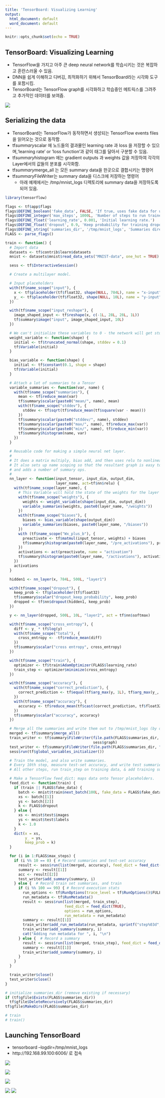 ```yaml
---
title: 'TensorBoard: Visualizing Learning'
output:
  html_document: default
  word_document: default
---
```


```r
knitr::opts_chunk$set(echo = TRUE)
```

## TensorBoard: Visualizing Learning

- TensorFlow을 가지고 아주 큰 deep neural network를 학습시키는 것은 복잡하고 혼란스러울 수 있음.
- DNN을 쉽게 이해하고 디버깅, 최적화하기 위해서 TensorBoard라는 시각화 도구를 포함시킴.
- TensorBoard는 TensorFlow graph를 시각화하고 학습중인 메트릭스를 그려주고 추가적인 데이터를 보여줌.


![](https://rstudio.github.io/tensorflow/images/mnist_tensorboard.png)


## Serializing the data

- TensorBoard는 TensorFlow가 동작하면서 생성되는 TensorFlow events files을 읽어오는 것으로 동작함.
- tf$summary$scalar 에 노드들의 결과물인 learning rate 과 loss 을 저장할 수 있으며,'learning rate' or 'loss function'과 같이 태그를 달아서 구분할 수 있음.
- tf$summary$histogram 에는 gradient outputs 과 weights 값을 저장하여 각각의 Layer에서의 값들의 분포를 시각화함.
- tf$summary$merge_all 는 모든 summary data을 한곳으로 결합시키는 명령어
- tf$summary$FileWriter는 summary data을 디스크에 저장하는 명령어
    - 아래 예제에서는 /tmp/mnist_logs 디렉토리에 summary data을 저장하도록 되어 있음.


```r

library(tensorflow)

flags <- tf$app$flags
flags$DEFINE_boolean('fake_data', FALSE, 'If true, uses fake data for unit testing.')
flags$DEFINE_integer('max_steps', 1000L, 'Number of steps to run trainer.')
flags$DEFINE_float('learning_rate', 0.001, 'Initial learning rate.')
flags$DEFINE_float('dropout', 0.9, 'Keep probability for training dropout.')
flags$DEFINE_string('summaries_dir', '/tmp/mnist_logs', 'Summaries directory')
FLAGS <- parse_flags()

train <- function() {
  # Import data
  datasets <- tf$contrib$learn$datasets
  mnist <- datasets$mnist$read_data_sets("MNIST-data", one_hot = TRUE)

  sess <- tf$InteractiveSession()

  # Create a multilayer model.

  # Input placeholders
  with(tf$name_scope("input"), {
    x <- tf$placeholder(tf$float32, shape(NULL, 784L), name = "x-input")
    y_ <- tf$placeholder(tf$float32, shape(NULL, 10L), name = "y-input")
  })

  with(tf$name_scope("input_reshape"), {
    image_shaped_input <- tf$reshape(x, c(-1L, 28L, 28L, 1L))
    tf$summary$image("input", image_shaped_input, 10L)
  })

  # We can't initialize these variables to 0 - the network will get stuck.
  weight_variable <- function(shape) {
    initial <- tf$truncated_normal(shape, stddev = 0.1)
    tf$Variable(initial)
  }

  bias_variable <- function(shape) {
    initial <- tf$constant(0.1, shape = shape)
    tf$Variable(initial)
  }

  # Attach a lot of summaries to a Tensor
  variable_summaries <- function(var, name) {
    with(tf$name_scope("summaries"), {
      mean <- tf$reduce_mean(var)
      tf$summary$scalar(paste0("mean/", name), mean)
      with(tf$name_scope("stddev"), {
        stddev <- tf$sqrt(tf$reduce_mean(tf$square(var - mean)))
      })
      tf$summary$scalar(paste0("stddev/", name), stddev)
      tf$summary$scalar(paste0("max/", name), tf$reduce_max(var))
      tf$summary$scalar(paste0("min/", name), tf$reduce_min(var))
      tf$summary$histogram(name, var)
    })
  }

  # Reusable code for making a simple neural net layer.
  #
  # It does a matrix multiply, bias add, and then uses relu to nonlinearize.
  # It also sets up name scoping so that the resultant graph is easy to read,
  # and adds a number of summary ops.
  #
  nn_layer <- function(input_tensor, input_dim, output_dim,
                       layer_name, act=tf$nn$relu) {
    with(tf$name_scope(layer_name), {
      # This Variable will hold the state of the weights for the layer
      with(tf$name_scope("weights"), {
        weights <- weight_variable(shape(input_dim, output_dim))
        variable_summaries(weights, paste0(layer_name, "/weights"))
      })
      with(tf$name_scope("biases"), {
        biases <- bias_variable(shape(output_dim))
        variable_summaries(biases, paste0(layer_name, "/biases"))
      })
      with (tf$name_scope("Wx_plus_b"), {
        preactivate <- tf$matmul(input_tensor, weights) + biases
        tf$summary$histogram(paste0(layer_name, "/pre_activations"), preactivate)
      })
      activations <- act(preactivate, name = "activation")
      tf$summary$histogram(paste0(layer_name, "/activations"), activations)
    })
    activations
  }

  hidden1 <- nn_layer(x, 784L, 500L, "layer1")

  with(tf$name_scope("dropout"), {
    keep_prob <- tf$placeholder(tf$float32)
    tf$summary$scalar("dropout_keep_probability", keep_prob)
    dropped <- tf$nn$dropout(hidden1, keep_prob)
  })

  y <- nn_layer(dropped, 500L, 10L, "layer2", act = tf$nn$softmax)

  with(tf$name_scope("cross_entropy"), {
    diff <- y_ * tf$log(y)
    with(tf$name_scope("total"), {
      cross_entropy <- -tf$reduce_mean(diff)
    })
    tf$summary$scalar("cross entropy", cross_entropy)
  })

  with(tf$name_scope("train"), {
    optimizer <- tf$train$AdamOptimizer(FLAGS$learning_rate)
    train_step <- optimizer$minimize(cross_entropy)
  })

  with(tf$name_scope("accuracy"), {
    with(tf$name_scope("correct_prediction"), {
      correct_prediction <- tf$equal(tf$arg_max(y, 1L), tf$arg_max(y_, 1L))
    })
    with(tf$name_scope("accuracy"), {
      accuracy <- tf$reduce_mean(tf$cast(correct_prediction, tf$float32))
    })
    tf$summary$scalar("accuracy", accuracy)
  })

  # Merge all the summaries and write them out to /tmp/mnist_logs (by default)
  merged <- tf$summary$merge_all()
  train_writer <- tf$summary$FileWriter(file.path(FLAGS$summaries_dir, "train"),
                                        sess$graph)
  test_writer <- tf$summary$FileWriter(file.path(FLAGS$summaries_dir, "test"))
  sess$run(tf$global_variables_initializer())

  # Train the model, and also write summaries.
  # Every 10th step, measure test-set accuracy, and write test summaries
  # All other steps, run train_step on training data, & add training summaries

  # Make a TensorFlow feed_dict: maps data onto Tensor placeholders.
  feed_dict <- function(train) {
    if (train || FLAGS$fake_data) {
      batch <- mnist$train$next_batch(100L, fake_data = FLAGS$fake_data)
      xs <- batch[[1]]
      ys <- batch[[2]]
      k <- FLAGS$dropout
    } else {
      xs <- mnist$test$images
      ys <- mnist$test$labels
      k <- 1.0
    }
    dict(x = xs,
         y_ = ys,
         keep_prob = k)
  }

  for (i in 1:FLAGS$max_steps) {
    if (i %% 10 == 0) { # Record summaries and test-set accuracy
      result <- sess$run(list(merged, accuracy), feed_dict = feed_dict(FALSE))
      summary <- result[[1]]
      acc <- result[[2]]
      test_writer$add_summary(summary, i)
    } else {  # Record train set summaries, and train
      if (i %% 100 == 99) { # Record execution stats
        run_options <- tf$RunOptions(trace_level = tf$RunOptions()$FULL_TRACE)
        run_metadata <- tf$RunMetadata()
        result <- sess$run(list(merged, train_step),
                           feed_dict = feed_dict(TRUE),
                           options = run_options,
                           run_metadata = run_metadata)
        summary <- result[[1]]
        train_writer$add_run_metadata(run_metadata, sprintf("step%03d", i))
        train_writer$add_summary(summary, i)
        cat("Adding run metadata for ", i, "\n")
      } else {  # Record a summary
        result <- sess$run(list(merged, train_step), feed_dict = feed_dict(TRUE))
        summary <- result[[1]]
        train_writer$add_summary(summary, i)
      }
    }
  }

  train_writer$close()
  test_writer$close()
}

# initialize summaries_dir (remove existing if necessary)
if (tf$gfile$Exists(FLAGS$summaries_dir))
  tf$gfile$DeleteRecursively(FLAGS$summaries_dir)
tf$gfile$MakeDirs(FLAGS$summaries_dir)

# train
# train()


```


## Launching TensorBoard


- tensorboard --logdir=/tmp/mnist_logs
- http://192.168.99.100:6006/ 로 접속



![](TensorBoard_01.jpg)

![](TensorBoard_02.jpg)

![](TensorBoard_03.jpg)

![](TensorBoard_04.jpg)
![](TensorBoard_05.jpg)





